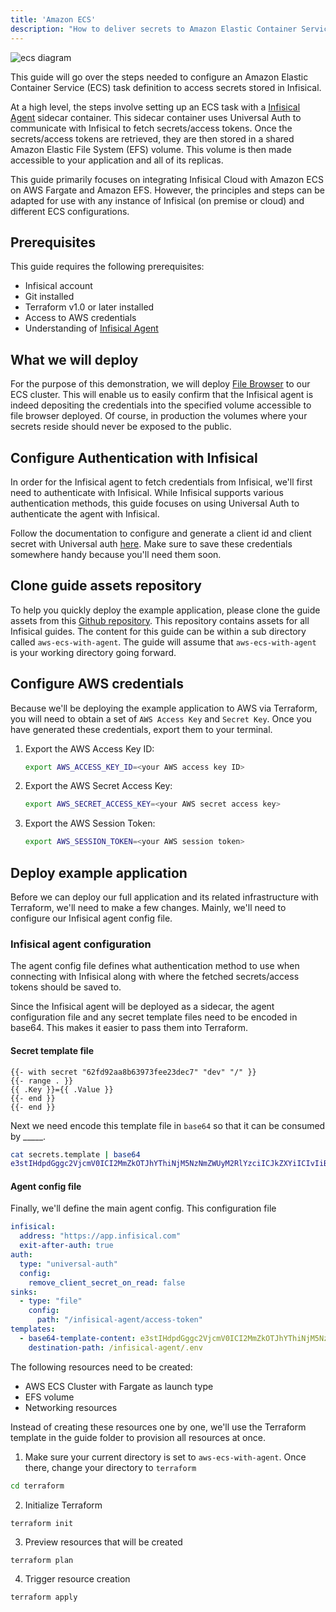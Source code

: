 ```yaml
---
title: 'Amazon ECS'
description: "How to deliver secrets to Amazon Elastic Container Service"
---
```


![ecs diagram](/images/guides/agent-with-ecs/ecs-diagram.png)

This guide will go over the steps needed to configure an Amazon Elastic Container Service (ECS) task definition to access secrets stored in Infisical. 

At a high level, the steps involve setting up an ECS task with a [Infisical Agent](/) sidecar container. This sidecar container uses Universal Auth to communicate with Infisical to fetch secrets/access tokens.
Once the secrets/access tokens are retrieved, they are then stored in a shared Amazon Elastic File System (EFS) volume. This volume is then made accessible to your application and all of its replicas.

This guide primarily focuses on integrating Infisical Cloud with Amazon ECS on AWS Fargate and Amazon EFS.
However, the principles and steps can be adapted for use with any instance of Infisical (on premise or cloud) and different ECS configurations.

## Prerequisites
This guide requires the following prerequisites:
- Infisical account 
- Git installed
- Terraform v1.0 or later installed
- Access to AWS credentials
- Understanding of [Infisical Agent](/)

## What we will deploy

For the purpose of this demonstration, we will deploy [File Browser](https://github.com/filebrowser/filebrowser) to our ECS cluster.
This will enable us to easily confirm that the Infisical agent is indeed depositing the credentials into the specified volume accessible to file browser deployed. 
Of course, in production the volumes where your secrets reside should never be exposed to the public.


## Configure Authentication with Infisical
In order for the Infisical agent to fetch credentials from Infisical, we'll first need to authenticate with Infisical.
While Infisical supports various authentication methods, this guide focuses on using Universal Auth to authenticate the agent with Infisical.

Follow the documentation to configure and generate a client id and client secret with Universal auth [here](/documentation/platform/identities/universal-auth).
Make sure to save these credentials somewhere handy because you'll need them soon.

## Clone guide assets repository
To help you quickly deploy the example application, please clone the guide assets from this [Github repository](https://github.com/Infisical/infisical-guides.git).
This repository contains assets for all Infisical guides. The content for this guide can be within a sub directory called `aws-ecs-with-agent`. 
The guide will assume that `aws-ecs-with-agent` is your working directory going forward.

## Configure AWS credentials
Because we'll be deploying the example application to AWS via Terraform, you will need to obtain a set of `AWS Access Key` and `Secret Key`.
Once you have generated these credentials, export them to your terminal. 

1. Export the AWS Access Key ID:

   ```bash
   export AWS_ACCESS_KEY_ID=<your AWS access key ID>
   ```

2. Export the AWS Secret Access Key:

   ```bash
   export AWS_SECRET_ACCESS_KEY=<your AWS secret access key>
   ```

3. Export the AWS Session Token:

   ```bash
   export AWS_SESSION_TOKEN=<your AWS session token>
   ```

## Deploy example application

Before we can deploy our full application and its related infrastructure with Terraform, we'll need to make a few changes.
Mainly, we'll need to configure our Infisical agent config file.

### Infisical agent configuration 
The agent config file defines what authentication method to use when connecting with Infisical along with where the fetched secrets/access tokens should be saved to.

Since the Infisical agent will be deployed as a sidecar, the agent configuration file and any secret template files need to be encoded in base64. This makes it easier to pass them into Terraform.

#### Secret template file
```secrets.template
{{- with secret "62fd92aa8b63973fee23dec7" "dev" "/" }}
{{- range . }}
{{ .Key }}={{ .Value }}
{{- end }}
{{- end }}
```

Next we need encode this template file in `base64` so that it can be consumed by _____. 

```bash
cat secrets.template | base64 
e3stIHdpdGggc2VjcmV0ICI2MmZkOTJhYThiNjM5NzNmZWUyM2RlYzciICJkZXYiICIvIiB9fQp7ey0gcmFuZ2UgLiB9fQp7eyAuS2V5IH19PXt7IC5WYWx1ZSB9fQp7ey0gZW5kIH19Cnt7LSBlbmQgfX0=
```

#### Agent config file

Finally, we'll define the main agent config. This configuration file 

```yaml agent-config.yaml
infisical:
  address: "https://app.infisical.com"
  exit-after-auth: true
auth:
  type: "universal-auth"
  config:
    remove_client_secret_on_read: false
sinks:
  - type: "file"
    config:
      path: "/infisical-agent/access-token"
templates:
  - base64-template-content: e3stIHdpdGggc2VjcmV0ICI2MmZkOTJhYThiNjM5NzNmZWUyM2RlYzciICJkZXYiICIvIiB9fQp7ey0gcmFuZ2UgLiB9fQp7eyAuS2V5IH19PXt7IC5WYWx1ZSB9fQp7ey0gZW5kIH19Cnt7LSBlbmQgfX0=
    destination-path: /infisical-agent/.env
```



The following resources need to be created:
- AWS ECS Cluster with Fargate as launch type
- EFS volume
- Networking resources 

Instead of creating these resources one by one, we'll use the Terraform template in the guide folder to provision all resources at once.

1. Make sure your current directory is set to `aws-ecs-with-agent`. Once there, change your directory to `terraform`
```sh 
cd terraform
```

2. Initialize Terraform
```
terraform init 
```

3. Preview resources that will be created 
```
terraform plan
```

4. Trigger resource creation
```
terraform apply 
```
